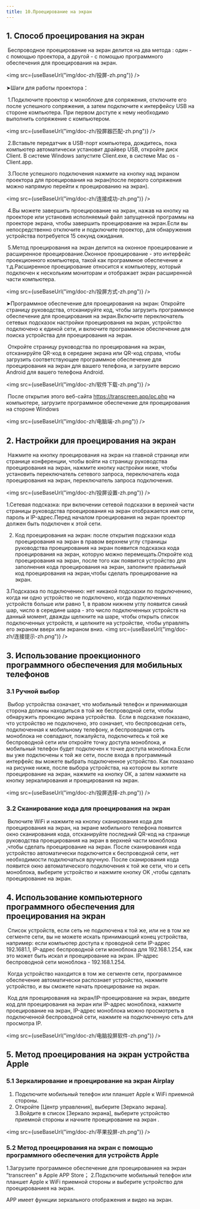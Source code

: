 ```yaml
---
title: 10.Проецирование на экран
---
```



## 1. Способ проецирования на экран

​		Беспроводное проецирование на экран делится на два метода : один - с помощью проектора, а другой - с помощью программного обеспечения для проецирования на экран.


<img  src={useBaseUrl("img/doc-zh/投屏-zh.png")} />

➤Шаги для работы проектора：

​		1.Подключите проектор к моноблоке для сопряжения, отключите его после успешного сопряжения, а затем подключите к интерфейсу USB на стороне компьютера. При первом доступе к нему необходимо выполнить сопряжение с компьютером.

<img  src={useBaseUrl("img/doc-zh/投屏器匹配-zh.png")} />

​		2.Вставьте передатчик в USB-порт компьютера, дождитесь, пока компьютер автоматически установит драйвер USB, откройте диск Client. В системе Windows запустите Client.exe, в системе Mac os - Client.app.


​		3.После успешного подключения нажмите на кнопку над экраном проектора для проецирования на экран(после первого сопряжения можно напрямую перейти к проецированию на экран).

<img  src={useBaseUrl("img/doc-zh/连接成功-zh.png")} />

​		4.Вы можете завершить проецирование на экран, нажав на кнопку на проекторе или установив исполняемый файл запущенной программы на проекторе экрана, чтобы завершить проецирование на экран.Если вы непосредственно отключите и подключите проектор, для обнаружения устройства потребуется 15 секунд ожидания.


​		5.Метод проецирования на экран делится на оконное проецирование и расширенное проецирование.Оконное проецирование - это интерфейс проекционного компьютера, такой как программное обеспечение и т.д.Расширенное проецирование относится к компьютеру, который подключен к нескольким мониторам и отображает экран расширенной части компьютера.

<img  src={useBaseUrl("img/doc-zh/投屏方式-zh.png")} />

➤Программное обеспечение для проецирования на экран: Откройте страницу руководства, отсканируйте код, чтобы загрузить программное обеспечение для проецирования на экран.Включите переключатель сетевых подсказок настройки проецирования на экран, устройство подключено к единой сети, и включите программное обеспечение для поиска устройства для проецирования на экран.

​		Откройте страницу руководства по проецирования на экран, отсканируйте QR-код в середине экрана или QR-код справа, чтобы загрузить соответствующее программное обеспечение для проецирования на экран для вашего телефона, и загрузите версию Android для вашего телефона Android.


<img  src={useBaseUrl("img/doc-zh/软件下载-zh.png")} />

​		После открытия этого веб-сайта https://transcreen.app/pc.php на компьютере, загрузите программное обеспечение для проецирования на стороне Windows

<img  src={useBaseUrl("img/doc-zh/电脑端-zh.png")} />

## 2. Настройки для проецирования на экран

​		Нажмите на кнопку проецирования на экран на главной странице или странице конференции, чтобы войти на страницу руководства проецирования на экран, нажмите кнопку настройки ниже, чтобы установить переключатель сетевого запроса, переключатель кода проецирования на экран, переключатель запроса подключения.


<img  src={useBaseUrl("img/doc-zh/投屏设置-zh.png")} />

1.Сетевая подсказка: при включении сетевой подсказки в верхней части страницы руководства проецирования на экран отображается имя сети, пароль и IP-адрес.Перед началом проецирования на экран  проектор должен быть подключен к этой сети.

2. Код проецирования на экран: после открытия подсказки кода проецирования на экран в правом верхнем углу страницы руководства проецирования на экран появится подсказка кода проецирования на экран,  которую можно перемещать.Откройте код проецирования на экран, после того как появится устройство для заполнения кода проецирования на экран, заполните правильный код проецирования на экран,чтобы сделать проецирование на экран.

3.Подсказка по подключению: нет никакой подсказки по подключению, когда ни одно устройство не подключено, когда подключенных устройств больше или равно 1, в правом нижнем углу появится синий шар, число в середине шара - это число подключенных устройств на данный момент, дважды щелкните на шаре, чтобы открыть список подключенных устройств, и щелкните на устройстве, чтобы управлять его экраном вверх или экраном вниз.
<img  src={useBaseUrl("img/doc-zh/连接提示-zh.png")} />

## 3. Использование проекционного программного обеспечения для мобильных телефонов

### 3.1 Ручной выбор		

​		Выбор устройства означает, что мобильный телефон и принимающая сторона должны находиться в той же беспроводной сети,  чтобы обнаружить проекцию экрана устройства.
​		Если в подсказке показано, что устройство не подключено, это означает, что беспроводная сеть, подключенная к мобильному телефону, и беспроводная сеть моноблока не совпадают, пожалуйста, подключитесь к той же беспроводной сети или откройте точку доступа моноблока, и мобильный телефон будет подключен к точке доступа моноблока.Если вы уже подключены к той же сети, после входа в программный интерфейс вы можете выбрать подключенное устройство. Как показано на рисунке ниже, после выбора устройства, на котором вы хотите проецирование на экран, нажмите на кнопку ОК, а затем нажмите на кнопку зеркалирования и проецирования на экран.


<img  src={useBaseUrl("img/doc-zh/投屏选择-zh.png")} />

### 3.2 Сканирование кода для проецирования на экран

​		Включите WiFi и нажмите на кнопку сканирования кода для проецирования на экран, на экране мобильного телефона появится окно сканирования кода, отсканируйте последний QR-код на странице руководства проецирования на экран в верхней части моноблока ,чтобы сделать проецирование на экран. После сканирования кода устройство автоматически подключится к беспроводной сети, нет необходимости подключаться вручную. После сканирования кода появится окно автоматического подключения к той же сети, что и сеть моноблока, выберите устройство и нажмите кнопку OK ,чтобы сделать проецирование на экран.

## 4. Использование компьютерного программного обеспечения для проецирования на экран

​		Список устройств, если сеть не подключена к той же, или не в том же сегменте сети, вы не можете искать принимающий конец устройства, например: если компьютер доступа к проводной сети IP-адрес 192.1681.1, IP-адрес беспроводной сети моноблока для 192.168.1.254, как это может быть искал и проецирование на экран. IP-адрес беспроводной 
сети моноблока - 192.168.1.254.

​		Когда устройство находится в том же сегменте сети, программное обеспечение автоматически распознает устройство, нажмите устройство, и вы сможете начать проецирование на экран.

​		Код для проецирования на экран/IP-проецирование на экран, введите код для проецирования на экран или IP-адрес моноблока, нажмите проецирование на экран, IP-адрес моноблока можно просмотреть в подключенной беспроводной сети, нажмите на подключенную сеть для просмотра IP.

<img  src={useBaseUrl("img/doc-zh/电脑投屏软件-zh.png")} />

## 5. Метод проецирования на экран устройства Apple

### 5.1 Зеркалирование и проецирование на экран Airplay

1. Подключите мобильный телефон или планшет Apple к WiFi приемной стороны.
2. Откройте [Центр управления], выберите [Зеркало экрана].
3.Войдите в список [Зеркало экрана], выберите устройство приемной стороны и начните проецирование на экран .

<img  src={useBaseUrl("img/doc-zh/苹果投屏-zh.png")} />

### 5.2 Метод проецирования на экран  с помощью программного обеспечения для устройств Apple

1.Загрузите программное обеспечение для проецированиея на экран ”transcreen" в Apple APP Store；
2.Подключите мобильный телефон или планшет Apple к WiFi приемной стороны  и выберите устройство для проецированиея на экран.

APP имеет функции зеркального отображения и видео на экран.

